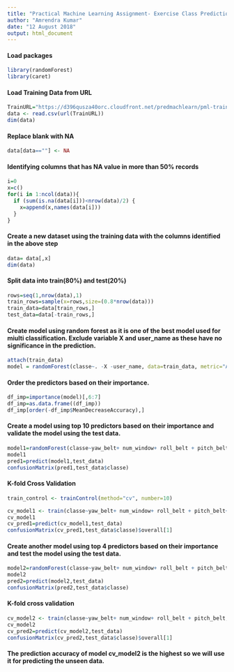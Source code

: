 ```yaml
---
title: "Practical Machine Learning Assignment- Exercise Class Prediction"
author: "Amrendra Kumar"
date: "12 August 2018"
output: html_document
---
```

#### Load packages
```r
library(randomForest)
library(caret)
```


#### Load Training Data from URL
```r
TrainURL="https://d396qusza40orc.cloudfront.net/predmachlearn/pml-training.csv"
data <- read.csv(url(TrainURL))
dim(data)
```

#### Replace blank with NA
```r
data[data==""] <- NA
```

#### Identifying columns that has NA value in more than 50% records
```r
i=0
x=c()
for(i in 1:ncol(data)){
  if (sum(is.na(data[i]))<nrow(data)/2) {
    x=append(x,names(data[i]))
  }
}
```
#### Create a new dataset using the training data with the columns identified in the above step
```r
data= data[,x]
dim(data)
```

#### Split data into train(80%) and test(20%)
```r
rows=seq(1,nrow(data),1)
train_rows=sample(x=rows,size=(0.8*nrow(data)))
train_data=data[train_rows,]
test_data=data[-train_rows,]
```

#### Create model using random forest as it is one of the best model used for miulti classification. Exclude variable X and user_name as these have no significance in the prediction.
```r
attach(train_data)
model = randomForest(classe~. -X -user_name, data=train_data, metric="Accuracy", importance=TRUE, ntree=500)
```

#### Order the predictors based on their importance.
```r
df_imp=importance(model)[,6:7]
df_imp=as.data.frame((df_imp))
df_imp[order(-df_imp$MeanDecreaseAccuracy),]
```
#### Create a model using top 10 predictors based on their importance and validate the model using the test data.
```r
model1=randomForest(classe~yaw_belt+ num_window+ roll_belt + pitch_belt+  magnet_dumbbell_y + magnet_dumbbell_z + accel_dumbbell_y+ pitch_forearm + roll_arm + roll_dumbbell, metric="Accuracy" ,ntree=500)
model1
pred1=predict(model1,test_data)
confusionMatrix(pred1,test_data$classe)
```

#### K-fold Cross Validation
```r
train_control <- trainControl(method="cv", number=10)

cv_model1 <- train(classe~yaw_belt+ num_window+ roll_belt + pitch_belt+  magnet_dumbbell_y + magnet_dumbbell_z + accel_dumbbell_y+ pitch_forearm + roll_arm+ roll_dumbbell, data=train_data, trControl=train_control, method="rf", metric="Accuracy", ntree=500)
cv_model1
cv_pred1=predict(cv_model1,test_data)
confusionMatrix(cv_pred1,test_data$classe)$overall[1]
```

#### Create another model using top 4 predictors based on their importance and test the model using the test data.
```r
model2=randomForest(classe~yaw_belt+ num_window+ roll_belt + pitch_belt ,data=train_data, metric="Accuracy", ntree=500)
model2
pred2=predict(model2,test_data)
confusionMatrix(pred2,test_data$classe)
```
#### K-fold cross validation
```r
cv_model2 <- train(classe~yaw_belt+ num_window+ roll_belt + pitch_belt, data=train_data, trControl=train_control, method="rf" , metric="Accuracy", ntree=500)
cv_model2
cv_pred2=predict(cv_model2,test_data)
confusionMatrix(cv_pred2,test_data$classe)$overall[1]
```

#### The prediction accuracy of model cv_model2 is the highest so we will use it for predicting the unseen data.
